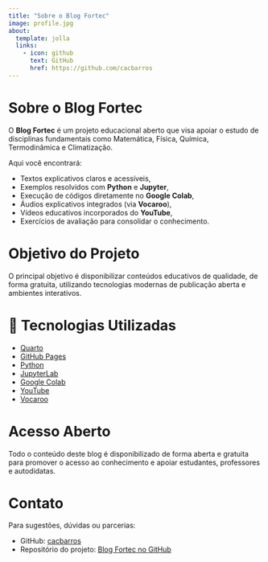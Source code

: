 ```yaml
---
title: "Sobre o Blog Fortec"
image: profile.jpg
about:
  template: jolla
  links:
    - icon: github
      text: GitHub
      href: https://github.com/cacbarros
---
```


# Sobre o Blog Fortec

O **Blog Fortec** é um projeto educacional aberto que visa apoiar o estudo de disciplinas fundamentais como Matemática, Física, Química, Termodinâmica e Climatização.

Aqui você encontrará:

- Textos explicativos claros e acessíveis,
- Exemplos resolvidos com **Python** e **Jupyter**,
- Execução de códigos diretamente no **Google Colab**,
- Áudios explicativos integrados (via **Vocaroo**),
- Vídeos educativos incorporados do **YouTube**,
- Exercícios de avaliação para consolidar o conhecimento.

# Objetivo do Projeto

O principal objetivo é disponibilizar conteúdos educativos de qualidade, de forma gratuita, utilizando tecnologias modernas de publicação aberta e ambientes interativos.

# 🔧 Tecnologias Utilizadas

- [Quarto](https://quarto.org/)
- [GitHub Pages](https://pages.github.com/)
- [Python](https://www.python.org/)
- [JupyterLab](https://jupyter.org/)
- [Google Colab](https://colab.research.google.com/)
- [YouTube](https://youtube.com/)
- [Vocaroo](https://vocaroo.com/)

# Acesso Aberto

Todo o conteúdo deste blog é disponibilizado de forma aberta e gratuita para promover o acesso ao conhecimento e apoiar estudantes, professores e autodidatas.

#  Contato

Para sugestões, dúvidas ou parcerias:

- GitHub: [cacbarros](https://github.com/cacbarros)
- Repositório do projeto: [Blog Fortec no GitHub](https://github.com/cacbarros/blog-fortec)
